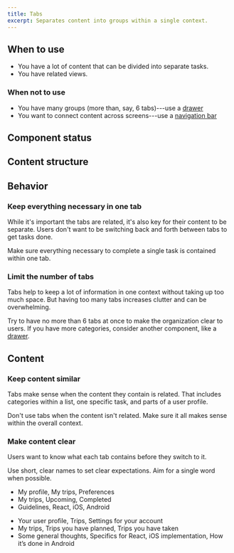 ```yaml
---
title: Tabs
excerpt: Separates content into groups within a single context.
---
```


<ReactExample name="" />

## When to use

- You have a lot of content that can be divided into separate tasks.
- You have related views.

### When not to use

- You have many groups (more than, say, 6 tabs)---use a [drawer](/components/overlay/drawer/)
- You want to connect content across screens---use a [navigation bar](/components/navigation/navigationbar/)

## Component status

<ComponentStatus component="Tabs" />

## Content structure

<FigmaFile
  file="4QJZqvBvRrLu6t9mwObCkA"
  node="543%3A1934"
  alt="Label: indicates tab content and works best when short; indicator: shows whether or not the tab is active."
/>

## Behavior

### Keep everything necessary in one tab

While it's important the tabs are related,
it's also key for their content to be separate.
Users don't want to be switching back and forth between tabs to get tasks done.

Make sure everything necessary to complete a single task is contained within one tab.

### Limit the number of tabs

Tabs help to keep a lot of information in one context without taking up too much space.
But having too many tabs increases clutter and can be overwhelming.

Try to have no more than 6 tabs at once to make the organization clear to users.
If you have more categories, consider another component, like a [drawer](/components/overlay/drawer/).

## Content

### Keep content similar

Tabs make sense when the content they contain is related.
That includes categories within a list, one specific task, and parts of a user profile.

Don't use tabs when the content isn't related.
Make sure it all makes sense within the overall context.

### Make content clear

Users want to know what each tab contains before they switch to it.

Use short, clear names to set clear expectations. Aim for a single word
when possible.

<GuidelinesSideBySide>

<Do>

- My profile, My trips, Preferences
- My trips, Upcoming, Completed
- Guidelines, React, iOS, Android

</Do>

<Dont>

- Your user profile, Trips, Settings for your account
- My trips, Trips you have planned, Trips you have taken
- Some general thoughts, Specifics for React, iOS implementation, How it’s done in Android

</Dont>

</GuidelinesSideBySide>
